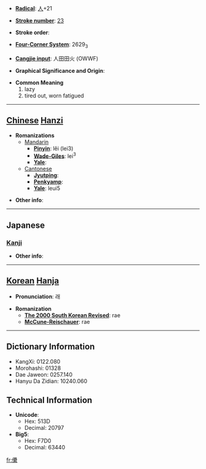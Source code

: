 * '''[[Wiktionary:Chinese radical index| Radical]]''': [[Wiktionary:Chinese radical index 人|人]]+21

* '''[[Wiktionary:Chinese total strokes index|Stroke number]]''': [[Wiktionary:Chinese total strokes index 23|23]]

* '''Stroke order''': 

* '''[[Wiktionary:Chinese four corner index|Four-Corner System]]''': 2629<sub>3</sub>

* '''[[Wiktionary:Chinese Cangjie index|Cangjie input]]''': 人田田火 (OWWF)

* '''Graphical Significance and Origin''': 

* '''Common Meaning'''
*#lazy
*# tired out, worn fatigued


----

== [[Chinese]] [[Hanzi]] ==

* '''Romanizations'''
** [[Mandarin]]
*** '''[[Pinyin]]''': lěi (lei3)
*** '''[[Wade-Giles]]''': lei<sup>3</sup>
*** '''[[Yale]]''': 
**[[Cantonese]]
***'''[[Jyutping]]''':
***'''[[Penkyamp]]''': 
***'''[[Yale]]''': leui5

* '''Other info''': 

----

==Japanese==
===[[Kanji]]===
{{kanji|on readings=[[らい]] (rai), [[れ]] (re), [[るい]] (rui), [[ら]] (ra)
|kun readings=[[おこたる]] (okotaru), [[やみつかれる]] (yamitsukareru)
}}

* '''Other info''':  

----

== [[Korean]] [[Hanja]] ==

* '''Pronunciation''': 래

* '''Romanization'''
** '''[[The 2000 South Korean Revised Romanization|The 2000 South Korean Revised]]''': rae
** '''[[McCune-Reischauer]]''': rae

----

== Dictionary Information ==

* KangXi: 0122.080
* Morohashi: 01328
* Dae Jaweon: 0257.140
* Hanyu Da Zidian: 10240.060

== Technical Information ==

* '''Unicode''':
** Hex: 513D
** Decimal: 20797
* '''Big5''':
** Hex: F7D0
** Decimal: 63440

[[fr:儽]]
